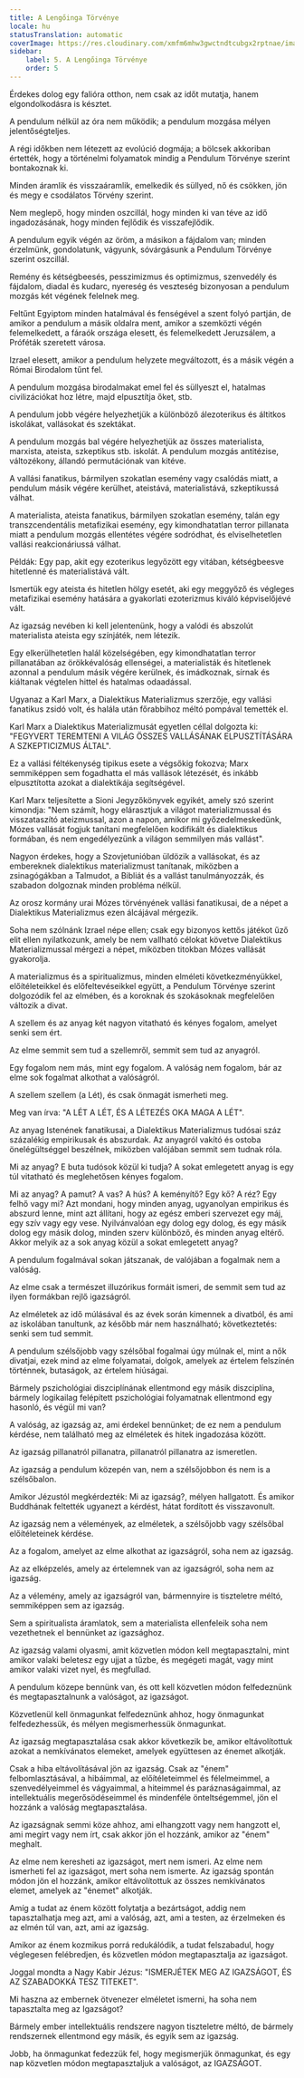 ```yaml
---
title: A Lengőinga Törvénye
locale: hu
statusTranslation: automatic
coverImage: https://res.cloudinary.com/xmfm6mhw3gwctndtcubgx2rptnae/image/upload/v1741354419/small_cover_la_gran_rebelion_28716e29d2.webp
sidebar:
    label: 5. A Lengőinga Törvénye
    order: 5
---
```

Érdekes dolog egy falióra otthon, nem csak az időt mutatja, hanem elgondolkodásra is késztet.

A pendulum nélkül az óra nem működik; a pendulum mozgása mélyen jelentőségteljes.

A régi időkben nem létezett az evolúció dogmája; a bölcsek akkoriban értették, hogy a történelmi folyamatok mindig a Pendulum Törvénye szerint bontakoznak ki.

Minden áramlik és visszaáramlik, emelkedik és süllyed, nő és csökken, jön és megy e csodálatos Törvény szerint.

Nem meglepő, hogy minden oszcillál, hogy minden ki van téve az idő ingadozásának, hogy minden fejlődik és visszafejlődik.

A pendulum egyik végén az öröm, a másikon a fájdalom van; minden érzelmünk, gondolatunk, vágyunk, sóvárgásunk a Pendulum Törvénye szerint oszcillál.

Remény és kétségbeesés, pesszimizmus és optimizmus, szenvedély és fájdalom, diadal és kudarc, nyereség és veszteség bizonyosan a pendulum mozgás két végének felelnek meg.

Feltűnt Egyiptom minden hatalmával és fenségével a szent folyó partján, de amikor a pendulum a másik oldalra ment, amikor a szemközti végén felemelkedett, a fáraók országa elesett, és felemelkedett Jeruzsálem, a Próféták szeretett városa.

Izrael elesett, amikor a pendulum helyzete megváltozott, és a másik végén a Római Birodalom tűnt fel.

A pendulum mozgása birodalmakat emel fel és süllyeszt el, hatalmas civilizációkat hoz létre, majd elpusztítja őket, stb.

A pendulum jobb végére helyezhetjük a különböző álezoterikus és áltitkos iskolákat, vallásokat és szektákat.

A pendulum mozgás bal végére helyezhetjük az összes materialista, marxista, ateista, szkeptikus stb. iskolát. A pendulum mozgás antitézise, változékony, állandó permutációnak van kitéve.

A vallási fanatikus, bármilyen szokatlan esemény vagy csalódás miatt, a pendulum másik végére kerülhet, ateistává, materialistává, szkeptikussá válhat.

A materialista, ateista fanatikus, bármilyen szokatlan esemény, talán egy transzcendentális metafizikai esemény, egy kimondhatatlan terror pillanata miatt a pendulum mozgás ellentétes végére sodródhat, és elviselhetetlen vallási reakcionáriussá válhat.

Példák: Egy pap, akit egy ezoterikus legyőzött egy vitában, kétségbeesve hitetlenné és materialistává vált.

Ismertük egy ateista és hitetlen hölgy esetét, aki egy meggyőző és végleges metafizikai esemény hatására a gyakorlati ezoterizmus kiváló képviselőjévé vált.

Az igazság nevében ki kell jelentenünk, hogy a valódi és abszolút materialista ateista egy színjáték, nem létezik.

Egy elkerülhetetlen halál közelségében, egy kimondhatatlan terror pillanatában az örökkévalóság ellenségei, a materialisták és hitetlenek azonnal a pendulum másik végére kerülnek, és imádkoznak, sírnak és kiáltanak végtelen hittel és hatalmas odaadással.

Ugyanaz a Karl Marx, a Dialektikus Materializmus szerzője, egy vallási fanatikus zsidó volt, és halála után főrabbihoz méltó pompával temették el.

Karl Marx a Dialektikus Materializmusát egyetlen céllal dolgozta ki: "FEGYVERT TEREMTENI A VILÁG ÖSSZES VALLÁSÁNAK ELPUSZTÍTÁSÁRA A SZKEPTICIZMUS ÁLTAL".

Ez a vallási féltékenység tipikus esete a végsőkig fokozva; Marx semmiképpen sem fogadhatta el más vallások létezését, és inkább elpusztította azokat a dialektikája segítségével.

Karl Marx teljesítette a Sioni Jegyzőkönyvek egyikét, amely szó szerint kimondja: "Nem számít, hogy elárasztjuk a világot materializmussal és visszataszító ateizmussal, azon a napon, amikor mi győzedelmeskedünk, Mózes vallását fogjuk tanítani megfelelően kodifikált és dialektikus formában, és nem engedélyezünk a világon semmilyen más vallást".

Nagyon érdekes, hogy a Szovjetunióban üldözik a vallásokat, és az embereknek dialektikus materializmust tanítanak, miközben a zsinagógákban a Talmudot, a Bibliát és a vallást tanulmányozzák, és szabadon dolgoznak minden probléma nélkül.

Az orosz kormány urai Mózes törvényének vallási fanatikusai, de a népet a Dialektikus Materializmus ezen álcájával mérgezik.

Soha nem szólnánk Izrael népe ellen; csak egy bizonyos kettős játékot űző elit ellen nyilatkozunk, amely be nem vallható célokat követve Dialektikus Materializmussal mérgezi a népet, miközben titokban Mózes vallását gyakorolja.

A materializmus és a spiritualizmus, minden elméleti következményükkel, előítéleteikkel és előfeltevéseikkel együtt, a Pendulum Törvénye szerint dolgozódik fel az elmében, és a koroknak és szokásoknak megfelelően változik a divat.

A szellem és az anyag két nagyon vitatható és kényes fogalom, amelyet senki sem ért.

Az elme semmit sem tud a szellemről, semmit sem tud az anyagról.

Egy fogalom nem más, mint egy fogalom. A valóság nem fogalom, bár az elme sok fogalmat alkothat a valóságról.

A szellem szellem (a Lét), és csak önmagát ismerheti meg.

Meg van írva: "A LÉT A LÉT, ÉS A LÉTEZÉS OKA MAGA A LÉT".

Az anyag Istenének fanatikusai, a Dialektikus Materializmus tudósai száz százalékig empirikusak és abszurdak. Az anyagról vakító és ostoba önelégültséggel beszélnek, miközben valójában semmit sem tudnak róla.

Mi az anyag? E buta tudósok közül ki tudja? A sokat emlegetett anyag is egy túl vitatható és meglehetősen kényes fogalom.

Mi az anyag? A pamut? A vas? A hús? A keményítő? Egy kő? A réz? Egy felhő vagy mi? Azt mondani, hogy minden anyag, ugyanolyan empirikus és abszurd lenne, mint azt állítani, hogy az egész emberi szervezet egy máj, egy szív vagy egy vese. Nyilvánvalóan egy dolog egy dolog, és egy másik dolog egy másik dolog, minden szerv különböző, és minden anyag eltérő. Akkor melyik az a sok anyag közül a sokat emlegetett anyag?

A pendulum fogalmával sokan játszanak, de valójában a fogalmak nem a valóság.

Az elme csak a természet illuzórikus formáit ismeri, de semmit sem tud az ilyen formákban rejlő igazságról.

Az elméletek az idő múlásával és az évek során kimennek a divatból, és ami az iskolában tanultunk, az később már nem használható; következtetés: senki sem tud semmit.

A pendulum szélsőjobb vagy szélsőbal fogalmai úgy múlnak el, mint a nők divatjai, ezek mind az elme folyamatai, dolgok, amelyek az értelem felszínén történnek, butaságok, az értelem hiúságai.

Bármely pszichológiai diszciplínának ellentmond egy másik diszciplína, bármely logikailag felépített pszichológiai folyamatnak ellentmond egy hasonló, és végül mi van?

A valóság, az igazság az, ami érdekel bennünket; de ez nem a pendulum kérdése, nem található meg az elméletek és hitek ingadozása között.

Az igazság pillanatról pillanatra, pillanatról pillanatra az ismeretlen.

Az igazság a pendulum közepén van, nem a szélsőjobbon és nem is a szélsőbalon.

Amikor Jézustól megkérdezték: Mi az igazság?, mélyen hallgatott. És amikor Buddhának feltették ugyanezt a kérdést, hátat fordított és visszavonult.

Az igazság nem a vélemények, az elméletek, a szélsőjobb vagy szélsőbal előítéleteinek kérdése.

Az a fogalom, amelyet az elme alkothat az igazságról, soha nem az igazság.

Az az elképzelés, amely az értelemnek van az igazságról, soha nem az igazság.

Az a vélemény, amely az igazságról van, bármennyire is tiszteletre méltó, semmiképpen sem az igazság.

Sem a spiritualista áramlatok, sem a materialista ellenfeleik soha nem vezethetnek el bennünket az igazsághoz.

Az igazság valami olyasmi, amit közvetlen módon kell megtapasztalni, mint amikor valaki beletesz egy ujjat a tűzbe, és megégeti magát, vagy mint amikor valaki vizet nyel, és megfullad.

A pendulum közepe bennünk van, és ott kell közvetlen módon felfedeznünk és megtapasztalnunk a valóságot, az igazságot.

Közvetlenül kell önmagunkat felfedeznünk ahhoz, hogy önmagunkat felfedezhessük, és mélyen megismerhessük önmagunkat.

Az igazság megtapasztalása csak akkor következik be, amikor eltávolítottuk azokat a nemkívánatos elemeket, amelyek együttesen az énemet alkotják.

Csak a hiba eltávolításával jön az igazság. Csak az "énem" felbomlasztásával, a hibáimmal, az előítéleteimmel és félelmeimmel, a szenvedélyeimmel és vágyaimmal, a hiteimmel és paráznaságaimmal, az intellektuális megerősödéseimmel és mindenféle önteltségemmel, jön el hozzánk a valóság megtapasztalása.

Az igazságnak semmi köze ahhoz, ami elhangzott vagy nem hangzott el, ami megírt vagy nem írt, csak akkor jön el hozzánk, amikor az "énem" meghalt.

Az elme nem keresheti az igazságot, mert nem ismeri. Az elme nem ismerheti fel az igazságot, mert soha nem ismerte. Az igazság spontán módon jön el hozzánk, amikor eltávolítottuk az összes nemkívánatos elemet, amelyek az "énemet" alkotják.

Amíg a tudat az énem között folytatja a bezártságot, addig nem tapasztalhatja meg azt, ami a valóság, azt, ami a testen, az érzelmeken és az elmén túl van, azt, ami az igazság.

Amikor az énem kozmikus porrá redukálódik, a tudat felszabadul, hogy véglegesen felébredjen, és közvetlen módon megtapasztalja az igazságot.

Joggal mondta a Nagy Kabir Jézus: "ISMERJÉTEK MEG AZ IGAZSÁGOT, ÉS AZ SZABADOKKÁ TESZ TITEKET".

Mi haszna az embernek ötvenezer elméletet ismerni, ha soha nem tapasztalta meg az Igazságot?

Bármely ember intellektuális rendszere nagyon tiszteletre méltó, de bármely rendszernek ellentmond egy másik, és egyik sem az igazság.

Jobb, ha önmagunkat fedezzük fel, hogy megismerjük önmagunkat, és egy nap közvetlen módon megtapasztaljuk a valóságot, az IGAZSÁGOT.
